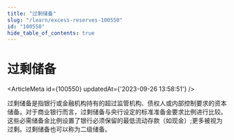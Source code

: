 ```yaml
---
title: "过剩储备"
slug: "/learn/excess-reserves-100550"
id: "100550"
hide_table_of_contents: true
---
```



# 过剩储备

<ArticleMeta id={100550} updatedAt={'2023-09-26 13:58:51'} />
<div className='border-solid border-b border-t-0 my-4 border-[var(--ifm-color-gray-300)]' />

过剩储备是指银行或金融机构持有的超过监管机构、债权人或内部控制要求的资本储备。对于商业银行而言，过剩储备与央行设定的标准准备金要求比例进行比较。这些必需储备金比例设置了银行必须保留的最低流动存款（如现金）;更多被视为过剩。过剩储备也可以称为二级储备。

